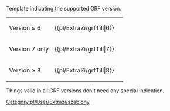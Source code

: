 <noinclude>{{pl/ExtraZi/inne strony|en= newgrf-specs.tt-wiki.net/wiki/Template:GrfTill
|pl=Template:pl/ExtraZi/grfTill
|language_page=<!--pl-->
}}<!--{{-}}--></noinclude><!--

--><includeonly>{{pl/ExtraZi/grf|≤{{{1}}}}}</includeonly><noinclude>
Template indicating the supported GRF version.

{|
|-
| Version ≤ 6 || <nowiki>{{pl/ExtraZi/grfTill|6}}</nowiki> || {{pl/ExtraZi/grfTill|6}}
|-
| Version 7 only || <nowiki>{{pl/ExtraZi/grfTill|7}}</nowiki> || {{pl/ExtraZi/grfTill|7}}
|-
| Version ≥ 8 || <nowiki>{{pl/ExtraZi/grfTill|8}}</nowiki> || {{pl/ExtraZi/grfTill|8}}
|}

Things valid in all GRF versions don't need any special indication.
[[Category:pl/User/Extrazi/szablony]]
</noinclude>